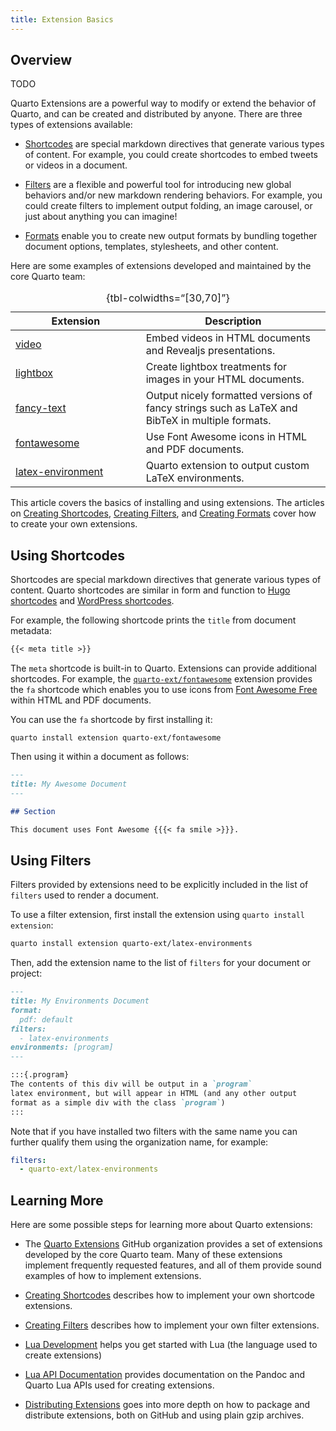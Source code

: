 ```yaml
---
title: Extension Basics
---
```


## Overview

TODO

Quarto Extensions are a powerful way to modify or extend the behavior of Quarto, and can be created and distributed by anyone. There are three types of extensions available:

-   [Shortcodes](shortcodes.qmd) are special markdown directives that generate various types of content. For example, you could create shortcodes to embed tweets or videos in a document.

-   [Filters](filters.qmd) are a flexible and powerful tool for introducing new global behaviors and/or new markdown rendering behaviors. For example, you could create filters to implement output folding, an image carousel, or just about anything you can imagine!

-   [Formats](formats.qmd) enable you to create new output formats by bundling together document options, templates, stylesheets, and other content.

Here are some examples of extensions developed and maintained by the core Quarto team:

| **Extension**                                                        | **Description**                                                                                 |
|------------------------------|------------------------------------------|
| [video](https://github.com/quarto-ext/video)                         | Embed videos in HTML documents and Revealjs presentations.                                      |
| [lightbox](https://github.com/quarto-ext/lightbox/)                  | Create lightbox treatments for images in your HTML documents.                                   |
| [fancy-text](https://github.com/quarto-ext/fancy-text)               | Output nicely formatted versions of fancy strings such as LaTeX and BibTeX in multiple formats. |
| [fontawesome](https://github.com/quarto-ext/fontawesome)             | Use Font Awesome icons in HTML and PDF documents.                                               |
| [latex-environment](https://github.com/quarto-ext/latex-environment) | Quarto extension to output custom LaTeX environments.                                           |

: {tbl-colwidths="\[30,70\]"}

This article covers the basics of installing and using extensions. The articles on [Creating Shortcodes](shortcodes.qmd), [Creating Filters](filters.qmd), and [Creating Formats](formats.qmd) cover how to create your own extensions.

## Using Shortcodes

Shortcodes are special markdown directives that generate various types of content. Quarto shortcodes are similar in form and function to [Hugo shortcodes](https://gohugo.io/content-management/shortcodes/) and [WordPress shortcodes](https://codex.wordpress.org/Shortcode).

For example, the following shortcode prints the `title` from document metadata:

``` .markdown
{{< meta title >}}
```

The `meta` shortcode is built-in to Quarto. Extensions can provide additional shortcodes. For example, the [`quarto-ext/fontawesome`](https://github.com/quarto-ext/fontawesome) extension provides the `fa` shortcode which enables you to use icons from [Font Awesome Free](https://fontawesome.com/search?m=free) within HTML and PDF documents.

You can use the `fa` shortcode by first installing it:

`quarto install extension quarto-ext/fontawesome`

Then using it within a document as follows:

``` markdown
---
title: My Awesome Document
---

## Section

This document uses Font Awesome {{{< fa smile >}}}.
```

## Using Filters

Filters provided by extensions need to be explicitly included in the list of `filters` used to render a document.

To use a filter extension, first install the extension using `quarto install extension`:

``` .bash
quarto install extension quarto-ext/latex-environments
```

Then, add the extension name to the list of `filters` for your document or project:

``` markdown
---
title: My Environments Document
format:
  pdf: default
filters:
  - latex-environments
environments: [program]
---

:::{.program}
The contents of this div will be output in a `program`
latex environment, but will appear in HTML (and any other output 
format as a simple div with the class `program`)
:::
```

Note that if you have installed two filters with the same name you can further qualify them using the organization name, for example:

``` yaml
filters:
  - quarto-ext/latex-environments
```

## Learning More

Here are some possible steps for learning more about Quarto extensions:

-   The [Quarto Extensions](https://github.com/quarto-ext/) GitHub organization provides a set of extensions developed by the core Quarto team. Many of these extensions implement frequently requested features, and all of them provide sound examples of how to implement extensions.

-   [Creating Shortcodes](shortcodes.qmd) describes how to implement your own shortcode extensions.

-   [Creating Filters](filters.qmd) describes how to implement your own filter extensions.

-   [Lua Development](lua.qmd) helps you get started with Lua (the language used to create extensions)

-   [Lua API Documentation](lua-api.qmd) provides documentation on the Pandoc and Quarto Lua APIs used for creating extensions.

-   [Distributing Extensions](distributing.qmd) goes into more depth on how to package and distribute extensions, both on GitHub and using plain gzip archives.
